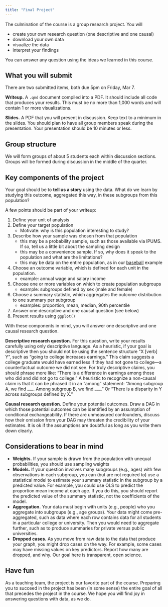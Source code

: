 ```yaml
---
title: "Final Project"
---
```


The culmination of the course is a group research project. You will

- create your own research question (one descriptive and one causal)
- download your own data
- visualize the data
- interpret your findings

You can answer any question using the ideas we learned in this course.

## What you will submit

There are two submitted items, both due 5pm on Friday, Mar 7.

**Writeup.** A `.qmd` document compiled into a PDF. It should include all code that produces your results. This must be no more than 1,000 words and will contain 1 or more visualizations.

**Slides.** A PDF that you will present in discussion. Keep text to a minimum in the slides. You should plan to have all group members speak during the presentation. Your presentation should be 10 minutes or less.

## Group structure

We will form groups of about 5 students each within discussion sections. Groups will be formed during discussion in the middle of the quarter.

## Key components of the project

Your goal should be to **tell us a story** using the data. What do we learn by studying this outcome, aggregated this way, in these subgroups from this population?

A few points should be part of your writeup:

1) Define your unit of analysis
2) Define your target population
     - Motivate: why is this population interesting to study?
3) Describe how your sample was chosen from that population
     - this may be a probability sample, such as those available via IPUMS. If so, tell us a little bit about the sampling design
     - this may be a convenience sample. If so, why does it speak to the population and what are the limitations?
     - this may be data on the entire population, as in our [baseball](../topics/sampling.qmd#sec-baseball) example
4) Choose an outcome variable, which is defined for each unit in the population.
     - example: annual wage and salary income
5) Choose one or more variables on which to create population subgroups
     - example: subgroups defined by sex (male and female)
6) Choose a summary statistic, which aggregates the outcome distribution to one summary per subgroup
     - examples: proportion, mean, median, 90th percentile
7) Answer one descriptive and one causal question (see below)
8) Present results using `ggplot()`

With these components in mind, you will answer one descriptive and one causal research question.

**Descriptive research question.** For this question, write your results carefully using only descriptive language. As a heuristic, if your goal is descriptive then you should not be using the sentence structure "X [verb] Y", such as "going to college increases earnings." This claim suggests a college graduate would have earned less if they had not gone to college---a counterfactual outcome we did not see. For truly descriptive claims, you should phrase more like: "There is a difference in earnings among those who did and did not go to college." A heuristic to recognize a non-causal claim is that it can be phrased it in an "among" statement: "Among subgroup A, we find \_\_\_. Among subgroup B, we find \_\_\_." Or "There is a disparity in Y across subgroups defined by X."

**Causal research question.** Define your potential outcomes. Draw a DAG in which those potential outcomes can be identified by an assumption of conditional exchangeability. If there are unmeasured confounders, discuss how their omission from your DAG may threaten the credibility of your estimates. It is ok if the assumptions are doubtful as long as you write them down clearly.

## Considerations to bear in mind

- **Weights.** If your sample is drawn from the population with unequal probabilities, you should use sampling weights
- **Models.** If your question involves many subgroups (e.g., ages) with few observations in each subgroup, you can (but are not required to) use a statistical model to estimate your summary statistic in the subgroup by a predicted value. For example, you could use OLS to predict the proportion mean income at each age. If you do this, you should report the predicted value of the summary statistic, not the coefficients of the model.
- **Aggregation.** Your data must begin with units (e.g., people) who you aggregate into subgroups (e.g., age groups). Your data might come pre-aggregated, such as data where each row contains data for all students in a particular college or university. Then you would need to aggregate further, such as to produce summaries for private versus public universities.
- **Dropped cases.** As you move from raw data to the data that produce your graph, you might drop cases on the way. For example, some cases may have missing values on key predictors. Report how many are dropped, and why. Our goal here is transparent, open science.

## Have fun

As a teaching team, the project is our favorite part of the course. Preparing you to succeed in the project has been (in some sense) the entire goal of all that precedes the project in the course. We hope you will find joy in answering questions with data, as we do.



